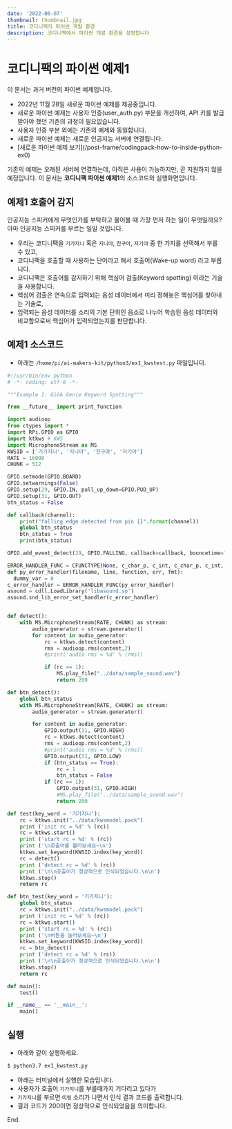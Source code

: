 ```yaml
---
date: '2022-06-07'
thumbnail: thumbnail.jpg
title: 코디니팩의 파이썬 개발 환경
description: 코디니팩에서 파이썬 개발 환경을 설명합니다
---
```


# 코디니팩의 파이썬 예제1

<MdxTextBox>
    <Box sx={{ color: 'secondary.main', fontWeight: 600, mb: 1 }}>이 문서는 과거 버전의 파이썬 예제입니다.</Box>
    <ul>
        <li>2022년 11월 28일 새로운 파이썬 예제를 제공중입니다.</li>
        <li>
            새로운 파이썬 예제는 사용자 인증(user_auth.py) 부분을 개선하여, API 키를 발급받아야 했던 기존의 과정이
            필요없습니다.
        </li>
        <li>사용자 인증 부분 외에는 기존의 예제와 동일합니다.</li>
        <li>새로운 파이썬 예제는 새로운 인공지능 서버에 연결됩니다.</li>
        <li>[새로운 파이썬 예제 보기](/post-frame/codingpack-how-to-inside-python-ex0)</li>
    </ul>
    기존의 예제는 오래된 서버에 연결하는데, 아직은 사용이 가능하지만, 곧 지원하지 않을 예정입니다.
</MdxTextBox>

<MdxTextBox>
    <Box sx={{ color: 'secondary.main', fontWeight: 600, mb: 1 }}>
        이 문서는 <b>코디니팩 파이썬 예제1</b>의 소스코드와 실행화면입니다.
    </Box>
</MdxTextBox>

## 예제1 호출어 감지

인공지능 스피커에게 무엇인가를 부탁하고 물어볼 때 가장 먼저 하는 일이 무엇일까요? 아마 인공지능 스피커를 부르는 일일 것입니다.

-   우리는 코디니팩을 `기가지니` 혹은 `지니야`, `친구야`, `자기야` 중 한 가지를 선택해서 부를 수 있고,
-   코디니팩을 호출할 때 사용하는 단어라고 해서 호출어(Wake-up word) 라고 부릅니다.
-   코디니팩은 호출어를 감지하기 위해 핵심어 검출(Keyword spotting) 이라는 기술을 사용합니다.
-   핵심어 검출은 연속으로 입력되는 음성 데이터에서 미리 정해놓은 핵심어를 찾아내는 기술로,
-   입력되는 음성 데이터를 소리의 기본 단위인 음소로 나누어 학습된 음성 데이터와 비교함으로써 핵심어가 입력되었는지를 판단합니다.

<MdxImageView src="/images/codinypack-py/kws1.png" caption="호출어 개념" />

## 예제1 소스코드

-   아래는 `/home/pi/ai-makers-kit/python3/ex1_kwstest.py` 파일입니다.

```python
#!/usr/bin/env python
# -*- coding: utf-8 -*-

"""Example 1: GiGA Genie Keyword Spotting"""

from __future__ import print_function

import audioop
from ctypes import *
import RPi.GPIO as GPIO
import ktkws # KWS
import MicrophoneStream as MS
KWSID = ['기가지니', '지니야', '친구야', '자기야']
RATE = 16000
CHUNK = 512

GPIO.setmode(GPIO.BOARD)
GPIO.setwarnings(False)
GPIO.setup(29, GPIO.IN, pull_up_down=GPIO.PUD_UP)
GPIO.setup(31, GPIO.OUT)
btn_status = False

def callback(channel):
    print("falling edge detected from pin {}".format(channel))
    global btn_status
    btn_status = True
    print(btn_status)

GPIO.add_event_detect(29, GPIO.FALLING, callback=callback, bouncetime=10)

ERROR_HANDLER_FUNC = CFUNCTYPE(None, c_char_p, c_int, c_char_p, c_int, c_char_p)
def py_error_handler(filename, line, function, err, fmt):
  dummy_var = 0
c_error_handler = ERROR_HANDLER_FUNC(py_error_handler)
asound = cdll.LoadLibrary('libasound.so')
asound.snd_lib_error_set_handler(c_error_handler)


def detect():
    with MS.MicrophoneStream(RATE, CHUNK) as stream:
        audio_generator = stream.generator()
        for content in audio_generator:
            rc = ktkws.detect(content)
            rms = audioop.rms(content,2)
            #print('audio rms = %d' % (rms))

            if (rc == 1):
                MS.play_file("../data/sample_sound.wav")
                return 200

def btn_detect():
    global btn_status
    with MS.MicrophoneStream(RATE, CHUNK) as stream:
        audio_generator = stream.generator()

        for content in audio_generator:
            GPIO.output(31, GPIO.HIGH)
            rc = ktkws.detect(content)
            rms = audioop.rms(content,2)
            #print('audio rms = %d' % (rms))
            GPIO.output(31, GPIO.LOW)
            if (btn_status == True):
                rc = 1
                btn_status = False
            if (rc == 1):
                GPIO.output(31, GPIO.HIGH)
                #MS.play_file("../data/sample_sound.wav")
                return 200

def test(key_word = '기가지니'):
    rc = ktkws.init("../data/kwsmodel.pack")
    print ('init rc = %d' % (rc))
    rc = ktkws.start()
    print ('start rc = %d' % (rc))
    print ('\n호출어를 불러보세요~\n')
    ktkws.set_keyword(KWSID.index(key_word))
    rc = detect()
    print ('detect rc = %d' % (rc))
    print ('\n\n호출어가 정상적으로 인식되었습니다.\n\n')
    ktkws.stop()
    return rc

def btn_test(key_word = '기가지니'):
    global btn_status
    rc = ktkws.init("../data/kwsmodel.pack")
    print ('init rc = %d' % (rc))
    rc = ktkws.start()
    print ('start rc = %d' % (rc))
    print ('\n버튼을 눌러보세요~\n')
    ktkws.set_keyword(KWSID.index(key_word))
    rc = btn_detect()
    print ('detect rc = %d' % (rc))
    print ('\n\n호출어가 정상적으로 인식되었습니다.\n\n')
    ktkws.stop()
    return rc

def main():
    test()

if __name__ == '__main__':
    main()
```

## 실행

-   아래와 같이 실행하세요.

```bash
$ python3.7 ex1_kwstest.py
```

-   아래는 터미널에서 실행한 모습입니다.
-   사용자가 호출어 `기가지니`를 부를때가지 기다리고 있다가
-   `기가지니`를 부르면 `띠링` 소리가 나면서 인식 결과 코드를 출력합니다.
-   결과 코드가 200이면 정상적으로 인식되었음을 의미합니다.

<MdxImageView src="/images/codinypack-py/ex1_out1.png" caption="예제 실행" />

<PyExampleLinkBox exampleId="ex1" />

End.
